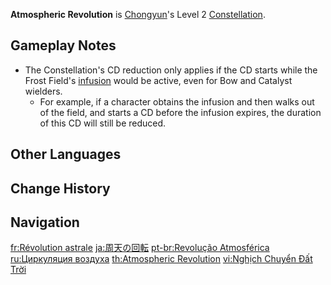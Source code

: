{{Constellation Infobox
|image       = Constellation Atmospheric Revolution.png
|description = Elemental Skills and Elemental Bursts cast within the Frost Field created by [[Spirit Blade: Chonghua's Layered Frost]] have their [[CD]] time decreased by 15%.
|utility1    = Cooldown Reduction
|level       = 2
|character   = Chongyun
}}
'''Atmospheric Revolution''' is [[Chongyun]]'s Level 2 [[Constellation]].

==Gameplay Notes==
* The Constellation's CD reduction only applies if the CD starts while the Frost Field's [[infusion]] would be active, even for Bow and Catalyst wielders.
** For example, if a character obtains the infusion and then walks out of the field, and starts a CD before the infusion expires, the duration of this CD will still be reduced.

==Other Languages==
{{Other Languages
|en      = Atmospheric Revolution
|zhs     = 周天运转
|zhs_rm  = Zhōu Tiān Yùnzhuǎn
|zht     = 周天運轉
|zht_rm  = Zhōu Tiān Yùnzhuǎn
|zh_tl   = 
|ja      = 周天の回転
|ja_rm   = Shuuten no Kaiten
|ja_note = Revolution in this context means the revolution of the Earth.
|ja_tl   = Revolution Spin
|ko      = 주천 운기
|ko_rm   = Jucheon Ungi
|ko_tl   = Revolution Cloud Movement
|es      = Revolución atmosférica
|es_tl   = Atmospheric Revolution
|fr      = Révolution astrale
|fr_tl   = Astral Revolution
|ru      = Циркуляция воздуха
|ru_tl   = Air Circulation
|th      = Atmospheric Revolution
|vi      = Nghịch Chuyển Đất Trời
|vi_tl   = Reversing the Earth and Sky
|de      = Bewegungen des Sternenzelts
|de_tl   = Movements of the Starry Sky
|id      = Atmospheric Revolution
|pt      = Revolução Atmosférica
|pt_tl   = Atmospheric Revolution
|tr      = Devrim Çarkı
|tr_tl   = Wheel of Revolution
|it      = Rivoluzione atmosferica
|it_tl   = Atmospheric Revolution
}}

==Change History==
{{Change History|1.0}}

==Navigation==
{{Talent Navbox|Chongyun}}

[[fr:Révolution astrale]]
[[ja:周天の回転]]
[[pt-br:Revolução Atmosférica]]
[[ru:Циркуляция воздуха]]
[[th:Atmospheric Revolution]]
[[vi:Nghịch Chuyển Đất Trời]]